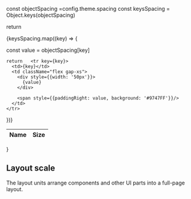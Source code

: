 

const objectSpacing =config.theme.spacing
const keysSpacing = Object.keys(objectSpacing)

return <table className="table-fixed">
<thead>
    <tr>
      <th>Name</th>
      <th>Size</th>
    </tr>
  </thead>
   <tbody>
  {keysSpacing.map((key) => {


const value = objectSpacing[key]

    return   <tr key={key}>
      <td>{key}</td>
      <td className="flex gap-xs">
        <div style={{width: '50px'}}>
          {value}
        </div>

        <span style={{paddingRight: value, background: '#9747FF'}}/>
      </td>
    </tr>
  })}
   </tbody>
  </table>


}


## Layout scale

The layout units arrange components and other UI parts into a full-page layout.

<Spacing />



